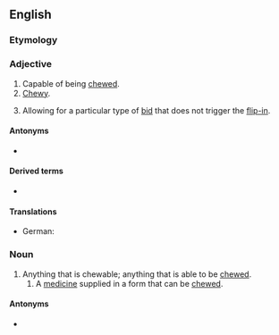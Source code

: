 ==English==

===Etymology===
{{suffix|en|chew|able}}

===Adjective===
{{en-adj}}

# Capable of being [[chew]]ed.
# [[chewy|Chewy]].
# {{lb|en|finance|of a [[poison pill]]}} Allowing for a particular type of [[bid]] that does not trigger the [[flip-in]].

====Antonyms====
* {{l|en|unchewable}}

====Derived terms====
* {{l|en|unchewable}}

====Translations====
{{trans-top|capable of being chewed}}
* German: {{t|de|kaubar}}
{{trans-mid}}
{{trans-bottom}}

===Noun===
{{en-noun}}

# Anything that is chewable; anything that is able to be [[chew]]ed.
## A [[medicine]] supplied in a form that can be [[chew]]ed.

====Antonyms====
* {{l|en|unchewable}}